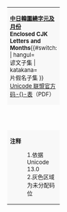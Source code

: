 {| border="1" cellspacing="0" cellpadding="5" class="wikitable nounderlines" style="border-collapse:collapse;background:#FFFFFF;font-size:large;text-align:center"
| colspan="17" style="background:#F8F8F8;font-size:small" | '''[[中日韓圍繞字元及月份]]'''<br />'''Enclosed CJK Letters and Months'''{{ref label|U3200_as_of_Unicode_version|1}}{{ref label|U3200_grey|2}}{{#switch:{{{subset}}} | hangul=<br />谚文子集 | katakana=<br />片假名子集 }}<br />[http://www.unicode.org/charts/PDF/U3200.pdf Unicode 联盟官方码-{}-表]（PDF）
|- style="background:#F8F8F8;font-size:small"
| style="width:45pt" | &nbsp; || style="width:20pt"  | 0 || style="width:20pt"  | 1 || style="width:20pt"  | 2 || style="width:20pt"  | 3 || style="width:20pt"  | 4 || style="width:20pt"  | 5 || style="width:20pt"  | 6 || style="width:20pt"  | 7 || style="width:20pt"  | 8 || style="width:20pt"  | 9 || style="width:20pt"  | A || style="width:20pt"  | B || style="width:20pt"  | C || style="width:20pt"  | D || style="width:20pt"  | E || style="width:20pt"  | F
<noinclude>
<!-- Hangul subset is U+3200-U+321F and U+3260-U+327E, Katakana subset is U+32D0-U+32FF, entire Enclosed CJK Letters and Months block is U+3200-U+32FF -->
<!-- Tables must use {{!}} instead of '|' within parser functions like #if, #ifeq, and #switch.  
     See "Wikipedia:Conditional tables" for details  -->
</noinclude>{{#ifeq: {{{subset}}} | katakana |
{{!}}-
{{!}}  {{!}} ... {{!}}{{!}} colspan=16 style="font-size:small" {{!}} （U+3200&mdash;U+32CF略）
|
{{!}}-
{{!}} style="background:#F8F8F8;font-size:small" {{!}} U+320x
{{!}} title="U+3200: PARENTHESIZED HANGUL KIYEOK" {{!}} &#x3200;
{{!}} title="U+3201: PARENTHESIZED HANGUL NIEUN" {{!}} &#x3201;
{{!}} title="U+3202: PARENTHESIZED HANGUL TIKEUT" {{!}} &#x3202;
{{!}} title="U+3203: PARENTHESIZED HANGUL RIEUL" {{!}} &#x3203;
{{!}} title="U+3204: PARENTHESIZED HANGUL MIEUM" {{!}} &#x3204;
{{!}} title="U+3205: PARENTHESIZED HANGUL PIEUP" {{!}} &#x3205;
{{!}} title="U+3206: PARENTHESIZED HANGUL SIOS" {{!}} &#x3206;
{{!}} title="U+3207: PARENTHESIZED HANGUL IEUNG" {{!}} &#x3207;
{{!}} title="U+3208: PARENTHESIZED HANGUL CIEUC" {{!}} &#x3208;
{{!}} title="U+3209: PARENTHESIZED HANGUL CHIEUCH" {{!}} &#x3209;
{{!}} title="U+320A: PARENTHESIZED HANGUL KHIEUKH" {{!}} &#x320A;
{{!}} title="U+320B: PARENTHESIZED HANGUL THIEUTH" {{!}} &#x320B;
{{!}} title="U+320C: PARENTHESIZED HANGUL PHIEUPH" {{!}} &#x320C;
{{!}} title="U+320D: PARENTHESIZED HANGUL HIEUH" {{!}} &#x320D;
{{!}} title="U+320E: PARENTHESIZED HANGUL KIYEOK A" {{!}} &#x320E;
{{!}} title="U+320F: PARENTHESIZED HANGUL NIEUN A" {{!}} &#x320F;
{{!}}-
{{!}} style="background:#F8F8F8;font-size:small" {{!}} U+321x
{{!}} title="U+3210: PARENTHESIZED HANGUL TIKEUT A" {{!}} &#x3210;
{{!}} title="U+3211: PARENTHESIZED HANGUL RIEUL A" {{!}} &#x3211;
{{!}} title="U+3212: PARENTHESIZED HANGUL MIEUM A" {{!}} &#x3212;
{{!}} title="U+3213: PARENTHESIZED HANGUL PIEUP A" {{!}} &#x3213;
{{!}} title="U+3214: PARENTHESIZED HANGUL SIOS A" {{!}} &#x3214;
{{!}} title="U+3215: PARENTHESIZED HANGUL IEUNG A" {{!}} &#x3215;
{{!}} title="U+3216: PARENTHESIZED HANGUL CIEUC A" {{!}} &#x3216;
{{!}} title="U+3217: PARENTHESIZED HANGUL CHIEUCH A" {{!}} &#x3217;
{{!}} title="U+3218: PARENTHESIZED HANGUL KHIEUKH A" {{!}} &#x3218;
{{!}} title="U+3219: PARENTHESIZED HANGUL THIEUTH A" {{!}} &#x3219;
{{!}} title="U+321A: PARENTHESIZED HANGUL PHIEUPH A" {{!}} &#x321A;
{{!}} title="U+321B: PARENTHESIZED HANGUL HIEUH A" {{!}} &#x321B;
{{!}} title="U+321C: PARENTHESIZED HANGUL CIEUC U" {{!}} &#x321C;
{{!}} title="U+321D: PARENTHESIZED KOREAN CHARACTER OJEON" {{!}} &#x321D;
{{!}} title="U+321E: PARENTHESIZED KOREAN CHARACTER O HU" {{!}} &#x321E;
{{!}} title="reserved" style="background-color:#CCCCCC;" {{!}}
{{#ifeq: {{{subset}}} | hangul |
{{!}}-
{{!}}  {{!}} ... {{!}}{{!}} colspan=16 style="font-size:small" {{!}} （U+3220&mdash;U+325F略）
|
{{!}}-
{{!}} style="background:#F8F8F8;font-size:small" {{!}} U+322x
{{!}} title="U+3220: PARENTHESIZED IDEOGRAPH ONE" {{!}} &#x3220;
{{!}} title="U+3221: PARENTHESIZED IDEOGRAPH TWO" {{!}} &#x3221;
{{!}} title="U+3222: PARENTHESIZED IDEOGRAPH THREE" {{!}} &#x3222;
{{!}} title="U+3223: PARENTHESIZED IDEOGRAPH FOUR" {{!}} &#x3223;
{{!}} title="U+3224: PARENTHESIZED IDEOGRAPH FIVE" {{!}} &#x3224;
{{!}} title="U+3225: PARENTHESIZED IDEOGRAPH SIX" {{!}} &#x3225;
{{!}} title="U+3226: PARENTHESIZED IDEOGRAPH SEVEN" {{!}} &#x3226;
{{!}} title="U+3227: PARENTHESIZED IDEOGRAPH EIGHT" {{!}} &#x3227;
{{!}} title="U+3228: PARENTHESIZED IDEOGRAPH NINE" {{!}} &#x3228;
{{!}} title="U+3229: PARENTHESIZED IDEOGRAPH TEN" {{!}} &#x3229;
{{!}} title="U+322A: PARENTHESIZED IDEOGRAPH MOON" {{!}} &#x322A;
{{!}} title="U+322B: PARENTHESIZED IDEOGRAPH FIRE" {{!}} &#x322B;
{{!}} title="U+322C: PARENTHESIZED IDEOGRAPH WATER" {{!}} &#x322C;
{{!}} title="U+322D: PARENTHESIZED IDEOGRAPH WOOD" {{!}} &#x322D;
{{!}} title="U+322E: PARENTHESIZED IDEOGRAPH METAL" {{!}} &#x322E;
{{!}} title="U+322F: PARENTHESIZED IDEOGRAPH EARTH" {{!}} &#x322F;
{{!}}-
{{!}} style="background:#F8F8F8;font-size:small" {{!}} U+323x
{{!}} title="U+3230: PARENTHESIZED IDEOGRAPH SUN" {{!}} &#x3230;
{{!}} title="U+3231: PARENTHESIZED IDEOGRAPH STOCK" {{!}} &#x3231;
{{!}} title="U+3232: PARENTHESIZED IDEOGRAPH HAVE" {{!}} &#x3232;
{{!}} title="U+3233: PARENTHESIZED IDEOGRAPH SOCIETY" {{!}} &#x3233;
{{!}} title="U+3234: PARENTHESIZED IDEOGRAPH NAME" {{!}} &#x3234;
{{!}} title="U+3235: PARENTHESIZED IDEOGRAPH SPECIAL" {{!}} &#x3235;
{{!}} title="U+3236: PARENTHESIZED IDEOGRAPH FINANCIAL" {{!}} &#x3236;
{{!}} title="U+3237: PARENTHESIZED IDEOGRAPH CONGRATULATION" {{!}} &#x3237;
{{!}} title="U+3238: PARENTHESIZED IDEOGRAPH LABOR" {{!}} &#x3238;
{{!}} title="U+3239: PARENTHESIZED IDEOGRAPH REPRESENT" {{!}} &#x3239;
{{!}} title="U+323A: PARENTHESIZED IDEOGRAPH CALL" {{!}} &#x323A;
{{!}} title="U+323B: PARENTHESIZED IDEOGRAPH STUDY" {{!}} &#x323B;
{{!}} title="U+323C: PARENTHESIZED IDEOGRAPH SUPERVISE" {{!}} &#x323C;
{{!}} title="U+323D: PARENTHESIZED IDEOGRAPH ENTERPRISE" {{!}} &#x323D;
{{!}} title="U+323E: PARENTHESIZED IDEOGRAPH RESOURCE" {{!}} &#x323E;
{{!}} title="U+323F: PARENTHESIZED IDEOGRAPH ALLIANCE" {{!}} &#x323F;
{{!}}-
{{!}} style="background:#F8F8F8;font-size:small" {{!}} U+324x
{{!}} title="U+3240: PARENTHESIZED IDEOGRAPH FESTIVAL" {{!}} &#x3240;
{{!}} title="U+3241: PARENTHESIZED IDEOGRAPH REST" {{!}} &#x3241;
{{!}} title="U+3242: PARENTHESIZED IDEOGRAPH SELF" {{!}} &#x3242;
{{!}} title="U+3243: PARENTHESIZED IDEOGRAPH REACH" {{!}} &#x3243;
{{!}} title="U+3244: CIRCLED IDEOGRAPH QUESTION" {{!}} &#x3244;
{{!}} title="U+3245: CIRCLED IDEOGRAPH KINDERGARTEN" {{!}} &#x3245;
{{!}} title="U+3246: CIRCLED IDEOGRAPH SCHOOL" {{!}} &#x3246;
{{!}} title="U+3247: CIRCLED IDEOGRAPH KOTO" {{!}} &#x3247;
{{!}} title="U+3248: CIRCLED NUMBER TEN ON BLACK SQUARE" {{!}} &#x3248;
{{!}} title="U+3249: CIRCLED NUMBER TWENTY ON BLACK SQUARE" {{!}} &#x3249;
{{!}} title="U+324A: CIRCLED NUMBER THIRTY ON BLACK SQUARE" {{!}} &#x324A;
{{!}} title="U+324B: CIRCLED NUMBER FORTY ON BLACK SQUARE" {{!}} &#x324B;
{{!}} title="U+324C: CIRCLED NUMBER FIFTY ON BLACK SQUARE" {{!}} &#x324C;
{{!}} title="U+324D: CIRCLED NUMBER SIXTY ON BLACK SQUARE" {{!}} &#x324D;
{{!}} title="U+324E: CIRCLED NUMBER SEVENTY ON BLACK SQUARE" {{!}} &#x324E;
{{!}} title="U+324F: CIRCLED NUMBER EIGHTY ON BLACK SQUARE" {{!}} &#x324F;
{{!}}-
{{!}} style="background:#F8F8F8;font-size:small" {{!}} U+325x
{{!}} title="U+3250: PARTNERSHIP SIGN" {{!}} &#x3250;
{{!}} title="U+3251: CIRCLED NUMBER TWENTY ONE" {{!}} &#x3251;
{{!}} title="U+3252: CIRCLED NUMBER TWENTY TWO" {{!}} &#x3252;
{{!}} title="U+3253: CIRCLED NUMBER TWENTY THREE" {{!}} &#x3253;
{{!}} title="U+3254: CIRCLED NUMBER TWENTY FOUR" {{!}} &#x3254;
{{!}} title="U+3255: CIRCLED NUMBER TWENTY FIVE" {{!}} &#x3255;
{{!}} title="U+3256: CIRCLED NUMBER TWENTY SIX" {{!}} &#x3256;
{{!}} title="U+3257: CIRCLED NUMBER TWENTY SEVEN" {{!}} &#x3257;
{{!}} title="U+3258: CIRCLED NUMBER TWENTY EIGHT" {{!}} &#x3258;
{{!}} title="U+3259: CIRCLED NUMBER TWENTY NINE" {{!}} &#x3259;
{{!}} title="U+325A: CIRCLED NUMBER THIRTY" {{!}} &#x325A;
{{!}} title="U+325B: CIRCLED NUMBER THIRTY ONE" {{!}} &#x325B;
{{!}} title="U+325C: CIRCLED NUMBER THIRTY TWO" {{!}} &#x325C;
{{!}} title="U+325D: CIRCLED NUMBER THIRTY THREE" {{!}} &#x325D;
{{!}} title="U+325E: CIRCLED NUMBER THIRTY FOUR" {{!}} &#x325E;
{{!}} title="U+325F: CIRCLED NUMBER THIRTY FIVE" {{!}} &#x325F;
}}
{{!}}-
{{!}} style="background:#F8F8F8;font-size:small" {{!}} U+326x
{{!}} title="U+3260: CIRCLED HANGUL KIYEOK" {{!}} &#x3260;
{{!}} title="U+3261: CIRCLED HANGUL NIEUN" {{!}} &#x3261;
{{!}} title="U+3262: CIRCLED HANGUL TIKEUT" {{!}} &#x3262;
{{!}} title="U+3263: CIRCLED HANGUL RIEUL" {{!}} &#x3263;
{{!}} title="U+3264: CIRCLED HANGUL MIEUM" {{!}} &#x3264;
{{!}} title="U+3265: CIRCLED HANGUL PIEUP" {{!}} &#x3265;
{{!}} title="U+3266: CIRCLED HANGUL SIOS" {{!}} &#x3266;
{{!}} title="U+3267: CIRCLED HANGUL IEUNG" {{!}} &#x3267;
{{!}} title="U+3268: CIRCLED HANGUL CIEUC" {{!}} &#x3268;
{{!}} title="U+3269: CIRCLED HANGUL CHIEUCH" {{!}} &#x3269;
{{!}} title="U+326A: CIRCLED HANGUL KHIEUKH" {{!}} &#x326A;
{{!}} title="U+326B: CIRCLED HANGUL THIEUTH" {{!}} &#x326B;
{{!}} title="U+326C: CIRCLED HANGUL PHIEUPH" {{!}} &#x326C;
{{!}} title="U+326D: CIRCLED HANGUL HIEUH" {{!}} &#x326D;
{{!}} title="U+326E: CIRCLED HANGUL KIYEOK A" {{!}} &#x326E;
{{!}} title="U+326F: CIRCLED HANGUL NIEUN A" {{!}} &#x326F;
{{!}}-
{{!}} style="background:#F8F8F8;font-size:small" {{!}} U+327x
{{!}} title="U+3270: CIRCLED HANGUL TIKEUT A" {{!}} &#x3270;
{{!}} title="U+3271: CIRCLED HANGUL RIEUL A" {{!}} &#x3271;
{{!}} title="U+3272: CIRCLED HANGUL MIEUM A" {{!}} &#x3272;
{{!}} title="U+3273: CIRCLED HANGUL PIEUP A" {{!}} &#x3273;
{{!}} title="U+3274: CIRCLED HANGUL SIOS A" {{!}} &#x3274;
{{!}} title="U+3275: CIRCLED HANGUL IEUNG A" {{!}} &#x3275;
{{!}} title="U+3276: CIRCLED HANGUL CIEUC A" {{!}} &#x3276;
{{!}} title="U+3277: CIRCLED HANGUL CHIEUCH A" {{!}} &#x3277;
{{!}} title="U+3278: CIRCLED HANGUL KHIEUKH A" {{!}} &#x3278;
{{!}} title="U+3279: CIRCLED HANGUL THIEUTH A" {{!}} &#x3279;
{{!}} title="U+327A: CIRCLED HANGUL PHIEUPH A" {{!}} &#x327A;
{{!}} title="U+327B: CIRCLED HANGUL HIEUH A" {{!}} &#x327B;
{{!}} title="U+327C: CIRCLED KOREAN CHARACTER CHAMKO" {{!}} &#x327C;
{{!}} title="U+327D: CIRCLED KOREAN CHARACTER JUEUI" {{!}} &#x327D;
{{!}} title="U+327E: CIRCLED HANGUL IEUNG U" {{!}} &#x327E;
{{#ifeq: {{{subset}}} | hangul |
{{!}} style="border-bottom: hidden" {{!}}
{{!}}-
{{!}}  {{!}} ... {{!}}{{!}} colspan=16 style="font-size:small" {{!}} （U+3280&mdash;U+32FF略）
|
{{!}} title="U+327F: KOREAN STANDARD SYMBOL" {{!}} &#x327F;
{{!}}-
{{!}} style="background:#F8F8F8;font-size:small" {{!}} U+328x
{{!}} title="U+3280: CIRCLED IDEOGRAPH ONE" {{!}} &#x3280;
{{!}} title="U+3281: CIRCLED IDEOGRAPH TWO" {{!}} &#x3281;
{{!}} title="U+3282: CIRCLED IDEOGRAPH THREE" {{!}} &#x3282;
{{!}} title="U+3283: CIRCLED IDEOGRAPH FOUR" {{!}} &#x3283;
{{!}} title="U+3284: CIRCLED IDEOGRAPH FIVE" {{!}} &#x3284;
{{!}} title="U+3285: CIRCLED IDEOGRAPH SIX" {{!}} &#x3285;
{{!}} title="U+3286: CIRCLED IDEOGRAPH SEVEN" {{!}} &#x3286;
{{!}} title="U+3287: CIRCLED IDEOGRAPH EIGHT" {{!}} &#x3287;
{{!}} title="U+3288: CIRCLED IDEOGRAPH NINE" {{!}} &#x3288;
{{!}} title="U+3289: CIRCLED IDEOGRAPH TEN" {{!}} &#x3289;
{{!}} title="U+328A: CIRCLED IDEOGRAPH MOON" {{!}} &#x328A;
{{!}} title="U+328B: CIRCLED IDEOGRAPH FIRE" {{!}} &#x328B;
{{!}} title="U+328C: CIRCLED IDEOGRAPH WATER" {{!}} &#x328C;
{{!}} title="U+328D: CIRCLED IDEOGRAPH WOOD" {{!}} &#x328D;
{{!}} title="U+328E: CIRCLED IDEOGRAPH METAL" {{!}} &#x328E;
{{!}} title="U+328F: CIRCLED IDEOGRAPH EARTH" {{!}} &#x328F;
{{!}}-
{{!}} style="background:#F8F8F8;font-size:small" {{!}} U+329x
{{!}} title="U+3290: CIRCLED IDEOGRAPH SUN" {{!}} &#x3290;
{{!}} title="U+3291: CIRCLED IDEOGRAPH STOCK" {{!}} &#x3291;
{{!}} title="U+3292: CIRCLED IDEOGRAPH HAVE" {{!}} &#x3292;
{{!}} title="U+3293: CIRCLED IDEOGRAPH SOCIETY" {{!}} &#x3293;
{{!}} title="U+3294: CIRCLED IDEOGRAPH NAME" {{!}} &#x3294;
{{!}} title="U+3295: CIRCLED IDEOGRAPH SPECIAL" {{!}} &#x3295;
{{!}} title="U+3296: CIRCLED IDEOGRAPH FINANCIAL" {{!}} &#x3296;
{{!}} title="U+3297: CIRCLED IDEOGRAPH CONGRATULATION" {{!}} &#x3297;
{{!}} title="U+3298: CIRCLED IDEOGRAPH LABOR" {{!}} &#x3298;
{{!}} title="U+3299: CIRCLED IDEOGRAPH SECRET" {{!}} &#x3299;
{{!}} title="U+329A: CIRCLED IDEOGRAPH MALE" {{!}} &#x329A;
{{!}} title="U+329B: CIRCLED IDEOGRAPH FEMALE" {{!}} &#x329B;
{{!}} title="U+329C: CIRCLED IDEOGRAPH SUITABLE" {{!}} &#x329C;
{{!}} title="U+329D: CIRCLED IDEOGRAPH EXCELLENT" {{!}} &#x329D;
{{!}} title="U+329E: CIRCLED IDEOGRAPH PRINT" {{!}} &#x329E;
{{!}} title="U+329F: CIRCLED IDEOGRAPH ATTENTION" {{!}} &#x329F;
{{!}}-
{{!}} style="background:#F8F8F8;font-size:small" {{!}} U+32Ax
{{!}} title="U+32A0: CIRCLED IDEOGRAPH ITEM" {{!}} &#x32A0;
{{!}} title="U+32A1: CIRCLED IDEOGRAPH REST" {{!}} &#x32A1;
{{!}} title="U+32A2: CIRCLED IDEOGRAPH COPY" {{!}} &#x32A2;
{{!}} title="U+32A3: CIRCLED IDEOGRAPH CORRECT" {{!}} &#x32A3;
{{!}} title="U+32A4: CIRCLED IDEOGRAPH HIGH" {{!}} &#x32A4;
{{!}} title="U+32A5: CIRCLED IDEOGRAPH CENTRE" {{!}} &#x32A5;
{{!}} title="U+32A6: CIRCLED IDEOGRAPH LOW" {{!}} &#x32A6;
{{!}} title="U+32A7: CIRCLED IDEOGRAPH LEFT" {{!}} &#x32A7;
{{!}} title="U+32A8: CIRCLED IDEOGRAPH RIGHT" {{!}} &#x32A8;
{{!}} title="U+32A9: CIRCLED IDEOGRAPH MEDICINE" {{!}} &#x32A9;
{{!}} title="U+32AA: CIRCLED IDEOGRAPH RELIGION" {{!}} &#x32AA;
{{!}} title="U+32AB: CIRCLED IDEOGRAPH STUDY" {{!}} &#x32AB;
{{!}} title="U+32AC: CIRCLED IDEOGRAPH SUPERVISE" {{!}} &#x32AC;
{{!}} title="U+32AD: CIRCLED IDEOGRAPH ENTERPRISE" {{!}} &#x32AD;
{{!}} title="U+32AE: CIRCLED IDEOGRAPH RESOURCE" {{!}} &#x32AE;
{{!}} title="U+32AF: CIRCLED IDEOGRAPH ALLIANCE" {{!}} &#x32AF;
{{!}}-
{{!}} style="background:#F8F8F8;font-size:small" {{!}} U+32Bx
{{!}} title="U+32B0: CIRCLED IDEOGRAPH NIGHT" {{!}} &#x32B0;
{{!}} title="U+32B1: CIRCLED NUMBER THIRTY SIX" {{!}} &#x32B1;
{{!}} title="U+32B2: CIRCLED NUMBER THIRTY SEVEN" {{!}} &#x32B2;
{{!}} title="U+32B3: CIRCLED NUMBER THIRTY EIGHT" {{!}} &#x32B3;
{{!}} title="U+32B4: CIRCLED NUMBER THIRTY NINE" {{!}} &#x32B4;
{{!}} title="U+32B5: CIRCLED NUMBER FORTY" {{!}} &#x32B5;
{{!}} title="U+32B6: CIRCLED NUMBER FORTY ONE" {{!}} &#x32B6;
{{!}} title="U+32B7: CIRCLED NUMBER FORTY TWO" {{!}} &#x32B7;
{{!}} title="U+32B8: CIRCLED NUMBER FORTY THREE" {{!}} &#x32B8;
{{!}} title="U+32B9: CIRCLED NUMBER FORTY FOUR" {{!}} &#x32B9;
{{!}} title="U+32BA: CIRCLED NUMBER FORTY FIVE" {{!}} &#x32BA;
{{!}} title="U+32BB: CIRCLED NUMBER FORTY SIX" {{!}} &#x32BB;
{{!}} title="U+32BC: CIRCLED NUMBER FORTY SEVEN" {{!}} &#x32BC;
{{!}} title="U+32BD: CIRCLED NUMBER FORTY EIGHT" {{!}} &#x32BD;
{{!}} title="U+32BE: CIRCLED NUMBER FORTY NINE" {{!}} &#x32BE;
{{!}} title="U+32BF: CIRCLED NUMBER FIFTY" {{!}} &#x32BF;
{{!}}-
{{!}} style="background:#F8F8F8;font-size:small" {{!}} U+32Cx
{{!}} title="U+32C0: IDEOGRAPHIC TELEGRAPH SYMBOL FOR JANUARY" {{!}} &#x32C0;
{{!}} title="U+32C1: IDEOGRAPHIC TELEGRAPH SYMBOL FOR FEBRUARY" {{!}} &#x32C1;
{{!}} title="U+32C2: IDEOGRAPHIC TELEGRAPH SYMBOL FOR MARCH" {{!}} &#x32C2;
{{!}} title="U+32C3: IDEOGRAPHIC TELEGRAPH SYMBOL FOR APRIL" {{!}} &#x32C3;
{{!}} title="U+32C4: IDEOGRAPHIC TELEGRAPH SYMBOL FOR MAY" {{!}} &#x32C4;
{{!}} title="U+32C5: IDEOGRAPHIC TELEGRAPH SYMBOL FOR JUNE" {{!}} &#x32C5;
{{!}} title="U+32C6: IDEOGRAPHIC TELEGRAPH SYMBOL FOR JULY" {{!}} &#x32C6;
{{!}} title="U+32C7: IDEOGRAPHIC TELEGRAPH SYMBOL FOR AUGUST" {{!}} &#x32C7;
{{!}} title="U+32C8: IDEOGRAPHIC TELEGRAPH SYMBOL FOR SEPTEMBER" {{!}} &#x32C8;
{{!}} title="U+32C9: IDEOGRAPHIC TELEGRAPH SYMBOL FOR OCTOBER" {{!}} &#x32C9;
{{!}} title="U+32CA: IDEOGRAPHIC TELEGRAPH SYMBOL FOR NOVEMBER" {{!}} &#x32CA;
{{!}} title="U+32CB: IDEOGRAPHIC TELEGRAPH SYMBOL FOR DECEMBER" {{!}} &#x32CB;
{{!}} title="U+32CC: SQUARE HG" {{!}} &#x32CC;
{{!}} title="U+32CD: SQUARE ERG" {{!}} &#x32CD;
{{!}} title="U+32CE: SQUARE EV" {{!}} &#x32CE;
{{!}} title="U+32CF: LIMITED LIABILITY SIGN" {{!}} &#x32CF;
}}
}}
{{#ifeq: {{{subset}}} | hangul |
|
{{!}}-
{{!}} style="background:#F8F8F8;font-size:small" {{!}} U+32Dx
{{!}} title="U+32D0: CIRCLED KATAKANA A" {{!}} &#x32D0;
{{!}} title="U+32D1: CIRCLED KATAKANA I" {{!}} &#x32D1;
{{!}} title="U+32D2: CIRCLED KATAKANA U" {{!}} &#x32D2;
{{!}} title="U+32D3: CIRCLED KATAKANA E" {{!}} &#x32D3;
{{!}} title="U+32D4: CIRCLED KATAKANA O" {{!}} &#x32D4;
{{!}} title="U+32D5: CIRCLED KATAKANA KA" {{!}} &#x32D5;
{{!}} title="U+32D6: CIRCLED KATAKANA KI" {{!}} &#x32D6;
{{!}} title="U+32D7: CIRCLED KATAKANA KU" {{!}} &#x32D7;
{{!}} title="U+32D8: CIRCLED KATAKANA KE" {{!}} &#x32D8;
{{!}} title="U+32D9: CIRCLED KATAKANA KO" {{!}} &#x32D9;
{{!}} title="U+32DA: CIRCLED KATAKANA SA" {{!}} &#x32DA;
{{!}} title="U+32DB: CIRCLED KATAKANA SI" {{!}} &#x32DB;
{{!}} title="U+32DC: CIRCLED KATAKANA SU" {{!}} &#x32DC;
{{!}} title="U+32DD: CIRCLED KATAKANA SE" {{!}} &#x32DD;
{{!}} title="U+32DE: CIRCLED KATAKANA SO" {{!}} &#x32DE;
{{!}} title="U+32DF: CIRCLED KATAKANA TA" {{!}} &#x32DF;
{{!}}-
{{!}} style="background:#F8F8F8;font-size:small" {{!}} U+32Ex
{{!}} title="U+32E0: CIRCLED KATAKANA TI" {{!}} &#x32E0;
{{!}} title="U+32E1: CIRCLED KATAKANA TU" {{!}} &#x32E1;
{{!}} title="U+32E2: CIRCLED KATAKANA TE" {{!}} &#x32E2;
{{!}} title="U+32E3: CIRCLED KATAKANA TO" {{!}} &#x32E3;
{{!}} title="U+32E4: CIRCLED KATAKANA NA" {{!}} &#x32E4;
{{!}} title="U+32E5: CIRCLED KATAKANA NI" {{!}} &#x32E5;
{{!}} title="U+32E6: CIRCLED KATAKANA NU" {{!}} &#x32E6;
{{!}} title="U+32E7: CIRCLED KATAKANA NE" {{!}} &#x32E7;
{{!}} title="U+32E8: CIRCLED KATAKANA NO" {{!}} &#x32E8;
{{!}} title="U+32E9: CIRCLED KATAKANA HA" {{!}} &#x32E9;
{{!}} title="U+32EA: CIRCLED KATAKANA HI" {{!}} &#x32EA;
{{!}} title="U+32EB: CIRCLED KATAKANA HU" {{!}} &#x32EB;
{{!}} title="U+32EC: CIRCLED KATAKANA HE" {{!}} &#x32EC;
{{!}} title="U+32ED: CIRCLED KATAKANA HO" {{!}} &#x32ED;
{{!}} title="U+32EE: CIRCLED KATAKANA MA" {{!}} &#x32EE;
{{!}} title="U+32EF: CIRCLED KATAKANA MI" {{!}} &#x32EF;
{{!}}-
{{!}} style="background:#F8F8F8;font-size:small" {{!}} U+32Fx
{{!}} title="U+32F0: CIRCLED KATAKANA MU" {{!}} &#x32F0;
{{!}} title="U+32F1: CIRCLED KATAKANA ME" {{!}} &#x32F1;
{{!}} title="U+32F2: CIRCLED KATAKANA MO" {{!}} &#x32F2;
{{!}} title="U+32F3: CIRCLED KATAKANA YA" {{!}} &#x32F3;
{{!}} title="U+32F4: CIRCLED KATAKANA YU" {{!}} &#x32F4;
{{!}} title="U+32F5: CIRCLED KATAKANA YO" {{!}} &#x32F5;
{{!}} title="U+32F6: CIRCLED KATAKANA RA" {{!}} &#x32F6;
{{!}} title="U+32F7: CIRCLED KATAKANA RI" {{!}} &#x32F7;
{{!}} title="U+32F8: CIRCLED KATAKANA RU" {{!}} &#x32F8;
{{!}} title="U+32F9: CIRCLED KATAKANA RE" {{!}} &#x32F9;
{{!}} title="U+32FA: CIRCLED KATAKANA RO" {{!}} &#x32FA;
{{!}} title="U+32FB: CIRCLED KATAKANA WA" {{!}} &#x32FB;
{{!}} title="U+32FC: CIRCLED KATAKANA WI" {{!}} &#x32FC;
{{!}} title="U+32FD: CIRCLED KATAKANA WE" {{!}} &#x32FD;
{{!}} title="U+32FE: CIRCLED KATAKANA WO" {{!}} &#x32FE;
{{!}} title="U+32FF: SQUARE ERA NAME REIWA" {{!}} &#x32FF;
}}
|-
| colspan="17" style="background:#F8F8F8;font-size:small;text-align:left" | '''注释'''
:1.{{note|U3130_as_of_Unicode_version}}依据Unicode 13.0
:2.{{note|U3130_grey}}灰色区域为未分配码位
|}<noinclude>
{{Documentation|content=
本模板含有 {{para|subset}} 参数，用来显示这个区块的部分 Unicode 字符。可接受的值如下：
*{{para|subset|hangul}}：显示韩文符号。
*{{para|subset|katakana}}：显示片假名符号。
[[Category:Unicode模板|Enclosed CJK Letters and Months]]
}}
</noinclude>